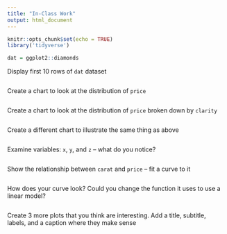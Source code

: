 ```yaml
---
title: "In-Class Work"
output: html_document
---
```


```r
knitr::opts_chunk$set(echo = TRUE)
library('tidyverse')

dat = ggplot2::diamonds
```


Display first 10 rows of `dat` dataset
```r

```


Create a chart to look at the distribution of `price`
```r

```

Create a chart to look at the distribution of `price` broken down by `clarity`
```r

```

Create a different chart to illustrate the same thing as above
```r

```

Examine variables: `x`, `y`, and `z` -- what do you notice?
```r

```


Show the relationship between `carat` and `price`  --  fit a curve to it
```r

```

How does your curve look? Could you change the function it uses to use a linear model?
```r

```



Create 3 more plots that you think are interesting.
Add a title, subtitle, labels, and a caption where they make sense
```r

```

```r

```

```r

  
```


